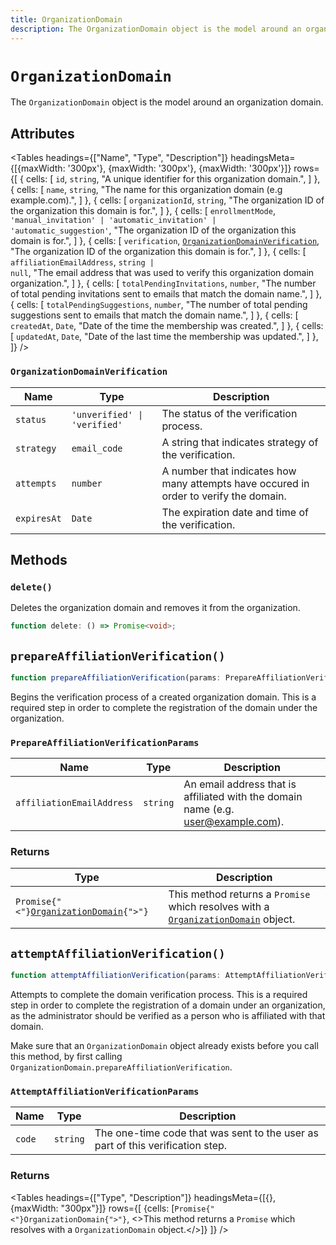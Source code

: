 ---
title: OrganizationDomain
description: The OrganizationDomain object is the model around an organization domain.
---

# `OrganizationDomain`

The `OrganizationDomain` object is the model around an organization domain.

## Attributes

<Tables
    headings={["Name", "Type", "Description"]}
    headingsMeta={[{maxWidth: '300px'}, {maxWidth: '300px'}, {maxWidth: '300px'}]}
    rows={[
        {
            cells: [
                <code>id</code>,
                <code>string</code>,
                "A unique identifier for this organization domain.",
            ]
        },
        {
            cells: [
                <code>name</code>,
                <code>string</code>,
                "The name for this organization domain (e.g example.com).",
            ]
        },
        {
            cells: [
                <code>organizationId</code>,
                <code>string</code>,
                "The organization ID of the organization this domain is for.",
            ]
        },
        {
            cells: [
                <code>enrollmentMode</code>,
                <code>'manual_invitation' | 'automatic_invitation' | 'automatic_suggestion'</code>,
                "The organization ID of the organization this domain is for.",
            ]
        },
        {
            cells: [
                <code>verification</code>,
                <code><a href="#organization-domain-verification">OrganizationDomainVerification</a></code>,
                "The organization ID of the organization this domain is for.",
            ]
        },
        {
            cells: [
                <code>affiliationEmailAddress</code>,
                <code>string | null</code>,
                "The email address that was used to verify this organization domain organization.",
            ]
        },
        {
            cells: [
                <code>totalPendingInvitations</code>,
                <code>number</code>,
                "The number of total pending invitations sent to emails that match the domain name.",
            ]
        },
        {
            cells: [
                <code>totalPendingSuggestions</code>,
                <code>number</code>,
                "The number of total pending suggestions sent to emails that match the domain name.",
            ]
        },
        {
            cells: [
                <code>createdAt</code>,
                <code>Date</code>,
                "Date of the time the membership was created.",
            ]
        },
        {
            cells: [
                <code>updatedAt</code>,
                <code>Date</code>,
                "Date of the last time the membership was updated.",
            ]
        },
    ]}
/>

### `OrganizationDomainVerification`

| Name | Type | Description |
| --- | --- | --- |
| `status` | `'unverified' \| 'verified'` | The status of the verification process. |
| `strategy` | `email_code` | A string that indicates strategy of the verification. |
| `attempts` | `number` | A number that indicates how many attempts have occured in order to verify the domain. |
| `expiresAt` | `Date` | The expiration date and time of the verification. |


## Methods

### `delete()`

Deletes the organization domain and removes it from the organization.

```typescript
function delete: () => Promise<void>;
```


## `prepareAffiliationVerification()`

```typescript
function prepareAffiliationVerification(params: PrepareAffiliationVerificationParams): Promise<OrganizationDomain>;
```

Begins the verification process of a created organization domain. This is a required step in order to complete the registration of the domain under the organization.

### `PrepareAffiliationVerificationParams`

| Name | Type | Description |
| --- | --- | --- |
| `affiliationEmailAddress` | `string` | An email address that is affiliated with the domain name (e.g. user@example.com). |

### Returns

| Type | Description |
| --- | --- |
| <code>Promise{"<"}<a href="/docs/references/javascript/organization-domain">OrganizationDomain</a>{">"}</code> | This method returns a <code>Promise</code> which resolves with a <code><a href="/docs/references/javascript/organization-domain">OrganizationDomain</a></code> object. |


## `attemptAffiliationVerification()`

```typescript
function attemptAffiliationVerification(params: AttemptAffiliationVerificationParams): Promise<OrganizationDomain>;
```

Attempts to complete the domain verification process. This is a required step in order to complete the registration of a domain under an organization, as the administrator should be verified as a person who is affiliated with that domain.

Make sure that an `OrganizationDomain` object already exists before you call this method, by first calling `OrganizationDomain.prepareAffiliationVerification`.

### `AttemptAffiliationVerificationParams`

| Name | Type | Description |
| --- | --- | --- |
| `code` | `string` | The one-time code that was sent to the user as part of this verification step. |

### Returns

<Tables
    headings={["Type", "Description"]}
    headingsMeta={[{}, {maxWidth: "300px"}]}
    rows={[
        {cells: [<code>Promise{"<"}OrganizationDomain{">"}</code>, <>This method returns a <code>Promise</code> which resolves with a <code>OrganizationDomain</code> object.</>]}
    ]}
/>